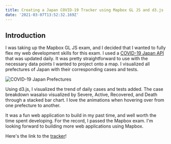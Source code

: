 ```yaml
---
title: Creating a Japan COVID-19 Tracker using Mapbox GL JS and d3.js
date: '2021-03-07T13:52:32.169Z'
---
```



## Introduction

I was taking up the Mapbox GL JS exam, and I decided that I wanted to fully flex my web development skills for this exam. I used a [COVID-19 Japan API](https://github.com/ryo-ma/covid19-japan-web-api#data-sources) that was updated daily. It was pretty straightforward to use with the necessary data points I wanted to project onto a map. I visualized all prefectures of Japan with their corresponding cases and tests.

![COVID-19 Japan Prefectures](./covid-japan.gif)


Using d3.js, I visualized the trend of daily cases and tests added. The case breakdown wasalso visualized by <Text color='red'>Severe</Text>, <Text color='orange'>Active</Text>, <Text color='green'>Recovered</Text>, and <Text color='grey'>Death</Text> through a stacked bar chart. I love the animations when hovering over from one prefecture to another. 

It was a fun web application to build in my past time, and well worth the time spent developing. For the record, I passed the Mapbox exam. I'm looking forward to building more web applications using Mapbox.

Here's the link to the [tracker](https://covid-japan.web.app/)!